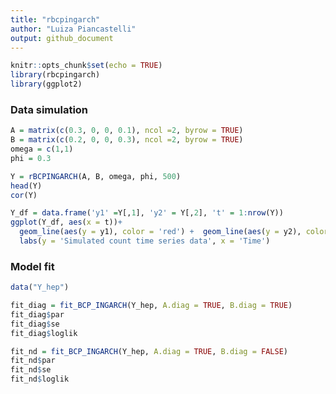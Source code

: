 ```yaml
---
title: "rbcpingarch"
author: "Luiza Piancastelli"
output: github_document
---
```


```r
knitr::opts_chunk$set(echo = TRUE)
library(rbcpingarch)
library(ggplot2)
```

### Data simulation

```r
A = matrix(c(0.3, 0, 0, 0.1), ncol =2, byrow = TRUE)
B = matrix(c(0.2, 0, 0, 0.3), ncol =2, byrow = TRUE)
omega = c(1,1)
phi = 0.3

Y = rBCPINGARCH(A, B, omega, phi, 500)
head(Y)
cor(Y)

Y_df = data.frame('y1' =Y[,1], 'y2' = Y[,2], 't' = 1:nrow(Y))
ggplot(Y_df, aes(x = t))+
  geom_line(aes(y = y1), color = 'red') +  geom_line(aes(y = y2), color = 'blue')+theme_bw()+
  labs(y = 'Simulated count time series data', x = 'Time')

```

### Model fit

```r
data("Y_hep")

fit_diag = fit_BCP_INGARCH(Y_hep, A.diag = TRUE, B.diag = TRUE)
fit_diag$par
fit_diag$se
fit_diag$loglik

fit_nd = fit_BCP_INGARCH(Y_hep, A.diag = TRUE, B.diag = FALSE)
fit_nd$par
fit_nd$se
fit_nd$loglik
```

